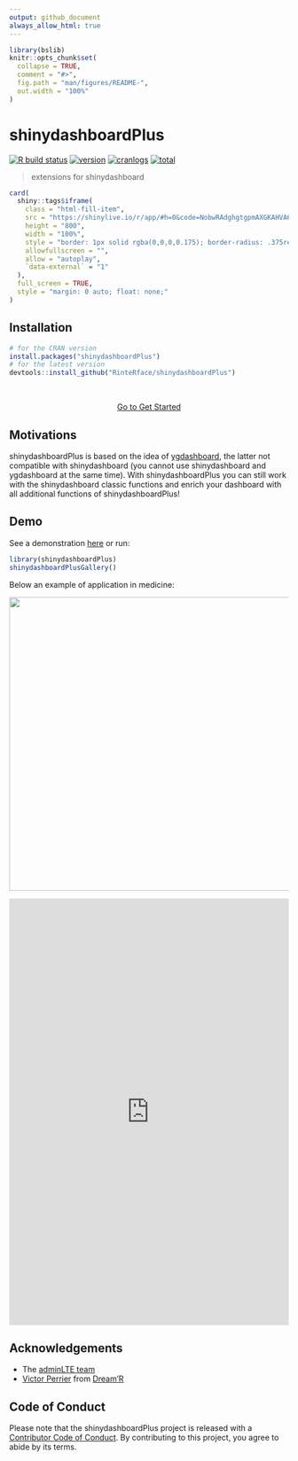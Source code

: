 ```yaml
---
output: github_document
always_allow_html: true
---
```


<!-- README.md is generated from README.Rmd. Please edit that file -->

```r
library(bslib)
knitr::opts_chunk$set(
  collapse = TRUE,
  comment = "#>",
  fig.path = "man/figures/README-",
  out.width = "100%"
)
```

# shinydashboardPlus

[![R build status](https://github.com/RinteRface/shinydashboardPlus/workflows/R-CMD-check/badge.svg)](https://github.com/RinteRface/shinydashboardPlus/actions)
[![version](https://www.r-pkg.org/badges/version/shinydashboardPlus)](https://CRAN.R-project.org/package=shinydashboardPlus)
[![cranlogs](https://cranlogs.r-pkg.org/badges/shinydashboardPlus)](https://CRAN.R-project.org/package=shinydashboardPlus)
[![total](https://cranlogs.r-pkg.org/badges/grand-total/shinydashboardPlus)](https://www.rpackages.io/package/shinydashboardPlus)

> extensions for shinydashboard

```r
card(
  shiny::tags$iframe(
    class = "html-fill-item", 
    src = "https://shinylive.io/r/app/#h=0&code=NobwRAdghgtgpmAXGKAHVA6ASmANGAYwHsIAXOMpMAGwEsAjAJykYE8AKAZwAtaJWAlAB0IdJiw48+rACZQe9IixnDRDZmy69+chUsYyACtQCunVSKn8AgugAitRl1adyMDADNa1OOyFg4AA9YVB9Of1wAAlQoAgBrKABzOEiAXkj-K1l5bkVlYzN-AQEwAF8AXSA", 
    height = "800", 
    width = "100%", 
    style = "border: 1px solid rgba(0,0,0,0.175); border-radius: .375rem;", 
    allowfullscreen = "", 
    allow = "autoplay", 
    `data-external` = "1"
  ),
  full_screen = TRUE,
  style = "margin: 0 auto; float: none;"
)
```

## Installation

```r
# for the CRAN version
install.packages("shinydashboardPlus")
# for the latest version
devtools::install_github("RinteRface/shinydashboardPlus")
```

<br>

 <div style="text-align:center;"><a href="articles/shinydashboardPlus.html" class="btn btn-outline-secondary btn-lg">Go to Get Started</a></div>

## Motivations

shinydashboardPlus is based on the idea of [ygdashboard](https://github.com/gyang274/ygdashboard/tree/master/R), 
the latter not compatible with shinydashboard (you cannot use shinydashboard and ygdashboard at the same time). With shinydashboardPlus you can still work with the shinydashboard classic functions and enrich
your dashboard with all additional functions of shinydashboardPlus!

## Demo

See a demonstration [here](https://dgranjon.shinyapps.io/shinydashboardPlusDemo)
or run:
```r
library(shinydashboardPlus)
shinydashboardPlusGallery()
```

Below an example of application in medicine:

<img src="man/figures/shinydashPlus_demo.png" width="848" height="530">
<br>

<div class="marvel-device ipad black">
<div class="camera"></div>
<div class="screen">
<iframe width="100%" src="https://dgranjon.shinyapps.io/virtual_patient/" allowfullscreen="" frameborder="0" scrolling="yes" height="770px"></iframe>
</div>
<div class="home"></div>
</div>

## Acknowledgements

- The [adminLTE team](https://adminlte.io)
- [Victor Perrier](https://github.com/pvictor) from [Dream'R](https://www.dreamrs.fr)


## Code of Conduct
  
  Please note that the shinydashboardPlus project is released with a [Contributor Code of Conduct](https://contributor-covenant.org/version/2/0/CODE_OF_CONDUCT.html). By contributing to this project, you agree to abide by its terms.